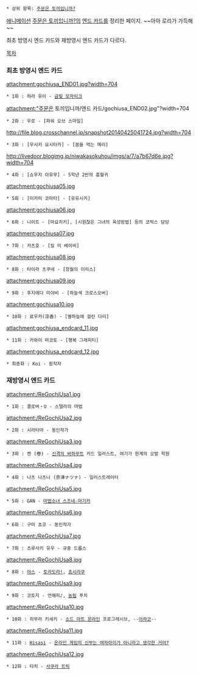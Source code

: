  * 상위 항목: [[주문은 토끼입니까?]]

[[애니메이션]] [[주문은 토끼입니까?]]의 [[엔드 카드]]를 정리한 페이지. ~~아아 로리가 가득해~~

최초 방영시 엔드 카드와 재방영시 엔드 카드가 다르다.

[[목차]]
=== 최초 방영시 엔드 카드 ===
attachment:gochiusa_END01.jpg?width=704
 * 1화 : 하라 유이 - [[금빛 모자이크]]

attachment:"주문은 토끼입니까/엔드 카드/gochiusa_END02.jpg"?width=704
 * 2화 : 우로 - [파워 오브 스마일]

http://file.blog.crosschannel.jp/snapshot20140425041724.jpg?width=704
 * 3화 : [우시키 요시타카] - [꿈을 먹는 메리]

http://livedoor.blogimg.jp/niwakasokuhou/imgs/a/7/a7b67d6e.jpg?width=704
 * 4화 : [쇼우지 아유무] - 5학년 2반의 흡혈귀

attachment:gochiusa05.jpg
 * 5화 : [미카미 코마타] - [유유시키]

attachment:gochiusa06.jpg
 * 6화 : 니이트 - [마요치키], [시원찮은 그녀의 육성방법] 등의 코믹스 담당

attachment:gochiusa07.jpg
 * 7화 : 카츠호 - [킬 미 베이비]

attachment:gochiusa08.jpg
 * 8화 : 타이라 츠쿠네 - [창월의 이리스]

attachment:gochiusa09.jpg
 * 9화 : 후지에다 미야비 - [하늘색 크로스오버] 

attachment:gochiusa10.jpg
 * 10화 : 료우카(涼香) - [별하늘에 걸린 다리]

attachment:gochiusa_endcard_11.jpg
 * 11화 : 카와이 마코토 - [행복 그래피티]

attachment:gochiusa_endcard_12.jpg
 * 최종화 : Koi - 원작자

=== 재방영시 엔드 카드 ===
attachment:/ReGochiUsa1.jpg
 * 1화 : 클로버・U - 스텔라의 마법

attachment:/ReGochiUsa2.jpg
 * 2화 : 시라타마 - 동인작가

attachment:/ReGochiUsa3.jpg
 * 3화 : 켄 (卷) - [[신격의 바하무트]] 카드 일러스트, 여기가 한계의 오발 학원

attachment:/ReGochiUsa4.jpg
 * 4화 : 나츠 나츠나 (奈津ナツナ) - 일러스트레이터

attachment:/ReGochiUsa5.jpg
 * 5화 : GAN - [[마법소녀 스즈네☆마기카]]

attachment:/ReGochiUsa6.jpg
 * 6화 : 구미 쵸코 - 동인작가

attachment:/ReGochiUsa7.jpg
 * 7화 : 츠루사키 유우 - 규중 드롭스

attachment:/ReGochiUsa8.jpg
 * 8화 : [[야스]] - [[토라도라!]], [[죠시라쿠]]

attachment:/ReGochiUsa9.jpg
 * 9화 : 코토지 - 언해피♪, [[농림]] 푸치

attachment:/ReGochiUsa10.jpg
 * 10화 : 히무라 키세키 - [[소드 아트 온라인]] 프로그레시브, --[[아챠코]]--

attachment:/ReGochiUsa11.jpg
 * 11화 : [[Hisasi]] - [[온라인 게임의 신부는 여자아이가 아니라고 생각한 거야%3F|온라인 게임의 신부는 여자아이가 아니라고 생각한 거야?]]

attachment:/ReGochiUsa12.jpg
 * 12화 : 타치 - [[사쿠라 트릭]]
